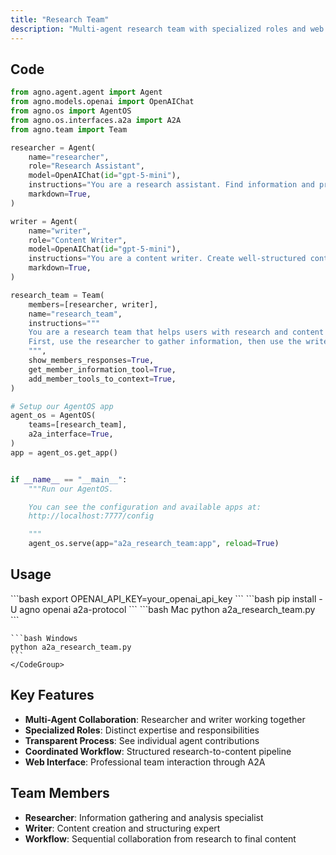 ```yaml
---
title: "Research Team"
description: "Multi-agent research team with specialized roles and web interface"
---
```


## Code

```python a2a_research_team.py
from agno.agent.agent import Agent
from agno.models.openai import OpenAIChat
from agno.os import AgentOS
from agno.os.interfaces.a2a import A2A
from agno.team import Team

researcher = Agent(
    name="researcher",
    role="Research Assistant",
    model=OpenAIChat(id="gpt-5-mini"),
    instructions="You are a research assistant. Find information and provide detailed analysis.",
    markdown=True,
)

writer = Agent(
    name="writer",
    role="Content Writer",
    model=OpenAIChat(id="gpt-5-mini"),
    instructions="You are a content writer. Create well-structured content based on research.",
    markdown=True,
)

research_team = Team(
    members=[researcher, writer],
    name="research_team",
    instructions="""
    You are a research team that helps users with research and content creation.
    First, use the researcher to gather information, then use the writer to create content.
    """,
    show_members_responses=True,
    get_member_information_tool=True,
    add_member_tools_to_context=True,
)

# Setup our AgentOS app
agent_os = AgentOS(
    teams=[research_team],
    a2a_interface=True,
)
app = agent_os.get_app()


if __name__ == "__main__":
    """Run our AgentOS.

    You can see the configuration and available apps at:
    http://localhost:7777/config

    """
    agent_os.serve(app="a2a_research_team:app", reload=True)
```

## Usage

<Steps>
  <Snippet file="create-venv-step.mdx" />

  <Step title="Set Environment Variables">
    ```bash
    export OPENAI_API_KEY=your_openai_api_key
    ```
  </Step>

  <Step title="Install libraries">
    ```bash
    pip install -U agno openai a2a-protocol
    ```
  </Step>

  <Step title="Run Example">
    <CodeGroup>
    ```bash Mac
    python a2a_research_team.py
    ```

    ```bash Windows
    python a2a_research_team.py
    ```
    </CodeGroup>
  </Step>
</Steps>

## Key Features

- **Multi-Agent Collaboration**: Researcher and writer working together
- **Specialized Roles**: Distinct expertise and responsibilities
- **Transparent Process**: See individual agent contributions
- **Coordinated Workflow**: Structured research-to-content pipeline
- **Web Interface**: Professional team interaction through A2A

## Team Members

- **Researcher**: Information gathering and analysis specialist
- **Writer**: Content creation and structuring expert
- **Workflow**: Sequential collaboration from research to final content

